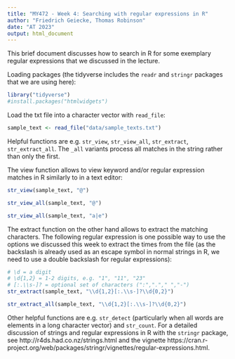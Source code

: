 ```yaml
---
title: "MY472 - Week 4: Searching with regular expressions in R"
author: "Friedrich Geiecke, Thomas Robinson"
date: "AT 2023"
output: html_document
---
```


This brief document discusses how to search in R for some exemplary regular expressions that we discussed in the lecture.

Loading packages (the tidyverse includes the `readr` and `stringr` packages that we are using here):

```r
library("tidyverse")
#install.packages("htmlwidgets")
```

Load the txt file into a character vector with `read_file`:

```r
sample_text <- read_file("data/sample_texts.txt")
```

Helpful functions are e.g. `str_view`, `str_view_all`, `str_extract`, `str_extract_all`. The `_all` variants process all matches in the string rather than only the first.

The view function allows to view keyword and/or regular expression matches in R similarly to in a text editor:

```r
str_view(sample_text, "@")
```

```r
str_view_all(sample_text, "@")
```

```r
str_view_all(sample_text, "a|e")
```

The extract function on the other hand allows to extract the matching characters. The following regular expression is one possible way to use the options we discussed this week to extract the times from the file (as the backslash is already used as an escape symbol in normal strings in R, we need to use a double backslash for regular expressions):

```r
# \d = a digit
# \d{1,2} = 1-2 digits, e.g. "1", "11", "23"
# [:.\\s-]? = optional set of characters (":","."," ","-")
str_extract(sample_text, "\\d{1,2}[:.\\s-]?\\d{0,2}")
```

```r
str_extract_all(sample_text, "\\d{1,2}[:.\\s-]?\\d{0,2}")
```

Other helpful functions are e.g. `str_detect` (particularly when all words are elements in a long character vector) and `str_count`. For a detailed discussion of strings and regular expressions in R with the `stringr` package, see http://r4ds.had.co.nz/strings.html and the vignette https://cran.r-project.org/web/packages/stringr/vignettes/regular-expressions.html.
